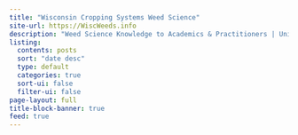 ```yaml
---
title: "Wisconsin Cropping Systems Weed Science"
site-url: https://WiscWeeds.info 
description: "Weed Science Knowledge to Academics & Practitioners | University of Wisconsin-Madison"
listing:
  contents: posts
  sort: "date desc"
  type: default
  categories: true
  sort-ui: false
  filter-ui: false
page-layout: full
title-block-banner: true
feed: true
---
```

